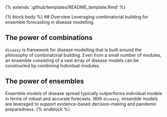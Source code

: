 {% extends '.github/templates/README_template.Rmd' %}

{% block body %}
## Overview
Leveraging combinatorial building for ensemble forecasting in disease
modelling.

## The power of combinations
`diseasy` is framework for disease modelling that is built around the
philosophy of combinatorial building. Even from a small number of
modules, an ensemble consisting of a vast array of disease models can be
constructed by combining individual modules.

## The power of ensembles
Ensemble models of disease spread typically outperforms individual
models in terms of robust and accurate forecasts. With `diseasy`,
ensemble models are leveraged to support evidence-based decision-making
and pandemic preparedness.
{% endblock %}
